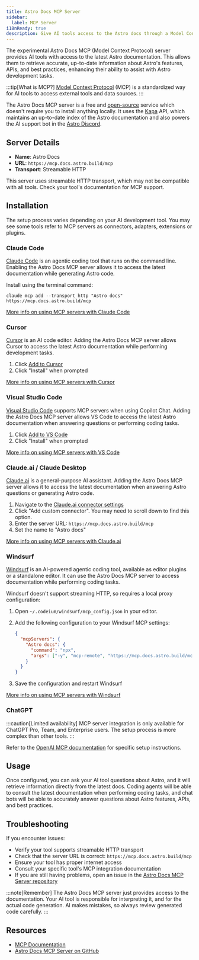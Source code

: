 ```yaml
---
title: Astro Docs MCP Server
sidebar:
  label: MCP Server
i18nReady: true
description: Give AI tools access to the Astro docs through a Model Context Protocol server.
---
```



The experimental Astro Docs MCP (Model Context Protocol) server provides AI tools with access to the latest Astro documentation. This allows them to retrieve accurate, up-to-date information about Astro's features, APIs, and best practices, enhancing their ability to assist with Astro development tasks.

:::tip[What is MCP?]
[Model Context Protocol](https://modelcontextprotocol.io/) (MCP) is a standardized way for AI tools to access external tools and data sources.
:::

The Astro Docs MCP server is a free and [open-source](https://github.com/withastro/docs-mcp/issues) service which doesn't require you to install anything locally. It uses the [Kapa](https://www.kapa.ai/) API, which maintains an up-to-date index of the Astro documentation and also powers the AI support bot in the [Astro Discord](https://astro.build/chat).

## Server Details

- **Name**: Astro Docs
- **URL**: `https://mcp.docs.astro.build/mcp`
- **Transport**: Streamable HTTP

This server uses streamable HTTP transport, which may not be compatible with all tools. Check your tool's documentation for MCP support.

## Installation

The setup process varies depending on your AI development tool. You may see some tools refer to MCP servers as connectors, adapters, extensions or plugins.

### Claude Code

[Claude Code](https://docs.anthropic.com/en/docs/claude-code/overview) is an agentic coding tool that runs on the command line. Enabling the Astro Docs MCP server allows it to access the latest documentation while generating Astro code.

Install using the terminal command:

```shell
claude mcp add --transport http "Astro docs" https://mcp.docs.astro.build/mcp
```

[More info on using MCP servers with Claude Code](https://docs.anthropic.com/en/docs/claude-code/mcp)

### Cursor

[Cursor](https://cursor.com) is an AI code editor. Adding the Astro Docs MCP server allows Cursor to access the latest Astro documentation while performing development tasks.

<Steps>

1. Click [Add to Cursor](cursor://anysphere.cursor-deeplink/mcp/install?name=Astro%20docs&config=eyJ1cmwiOiJodHRwczovL21jcC5kb2NzLmFzdHJvLmJ1aWxkL21jcCJ9)
2. Click "Install" when prompted

</Steps>

[More info on using MCP servers with Cursor](https://docs.cursor.com/context/mcp)

### Visual Studio Code

[Visual Studio Code](https://code.visualstudio.com) supports MCP servers when using Copilot Chat. Adding the Astro Docs MCP server allows VS Code to access the latest Astro documentation when answering questions or performing coding tasks.

<Steps>

1. Click [Add to VS Code](vscode:mcp/install?%7B%22name%22%3A%22Astro%20docs%22%2C%22url%22%3A%22https%3A%2F%2Fmcp.docs.astro.build%2Fmcp%22%7D)
2. Click "Install" when prompted

</Steps>

[More info on using MCP servers with VS Code](https://code.visualstudio.com/docs/copilot/chat/mcp-servers#_add-an-mcp-server)

### Claude.ai / Claude Desktop

[Claude.ai](https://claude.ai) is a general-purpose AI assistant. Adding the Astro Docs MCP server allows it to access the latest documentation when answering Astro questions or generating Astro code.

<Steps>

1. Navigate to the [Claude.ai connector settings](https://claude.ai/settings/connectors)
2. Click "Add custom connector". You may need to scroll down to find this option.
3. Enter the server URL: `https://mcp.docs.astro.build/mcp`
4. Set the name to "Astro docs"

</Steps>

[More info on using MCP servers with Claude.ai](https://support.anthropic.com/en/articles/10168395-setting-up-integrations-on-claude-ai#h_cda40ecb32)

### Windsurf

[Windsurf](https://windsurf.com/) is an AI-powered agentic coding tool, available as editor plugins or a standalone editor. It can use the Astro Docs MCP server to access documentation while performing coding tasks.

Windsurf doesn't support streaming HTTP, so requires a local proxy configuration:

<Steps>

1. Open `~/.codeium/windsurf/mcp_config.json` in your editor.
2. Add the following configuration to your Windsurf MCP settings:

   ```json title="MCP Configuration" {3-6}
   {
     "mcpServers": {
       "Astro docs": {
         "command": "npx",
         "args": ["-y", "mcp-remote", "https://mcp.docs.astro.build/mcp"]
       }
     }
   }
   ```
3. Save the configuration and restart Windsurf

</Steps>

[More info on using MCP servers with Windsurf](https://docs.windsurf.com/windsurf/cascade/mcp#mcp-config-json)

### ChatGPT

:::caution[Limited availability]
MCP server integration is only available for ChatGPT Pro, Team, and Enterprise users. The setup process is more complex than other tools.
:::

Refer to the [OpenAI MCP documentation](https://platform.openai.com/docs/mcp#test-and-connect-your-mcp-server) for specific setup instructions.

## Usage

Once configured, you can ask your AI tool questions about Astro, and it will retrieve information directly from the latest docs. Coding agents will be able to consult the latest documentation when performing coding tasks, and chat bots will be able to accurately answer questions about Astro features, APIs, and best practices.

## Troubleshooting

If you encounter issues:

- Verify your tool supports streamable HTTP transport
- Check that the server URL is correct: `https://mcp.docs.astro.build/mcp`
- Ensure your tool has proper internet access
- Consult your specific tool's MCP integration documentation
- If you are still having problems, open an issue in the [Astro Docs MCP Server repository](https://github.com/withastro/docs-mcp/issues)

:::note[Remember]
The Astro Docs MCP server just provides access to the documentation. Your AI tool is responsible for interpreting it, and for the actual code generation. AI makes mistakes, so always review generated code carefully.
:::

## Resources

- [MCP Documentation](https://modelcontextprotocol.io/docs)
- [Astro Docs MCP Server on GitHub](https://github.com/withastro/docs-mcp/)
